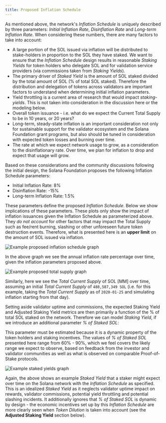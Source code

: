 ```yaml
---
title: Proposed Inflation Schedule
---
```


As mentioned above, the network's _Inflation Schedule_ is uniquely described by
three parameters: _Initial Inflation Rate_, _Disinflation Rate_ and _Long-term
Inflation Rate_. When considering these numbers, there are many factors to take
into account:

- A large portion of the SOL issued via inflation will be distributed to
  stake-holders in proportion to the SOL they have staked. We want to ensure
  that the _Inflation Schedule_ design results in reasonable _Staking Yields_
  for token holders who delegate SOL and for validation service providers (via
  commissions taken from _Staking Yields_).
- The primary driver of _Staked Yield_ is the amount of SOL staked divided by
  the total amount of SOL (% of total SOL staked). Therefore the distribution
  and delegation of tokens across validators are important factors to understand
  when determining initial inflation parameters.
- Yield throttling is a current area of research that would impact
  _staking-yields_. This is not taken into consideration in the discussion here
  or the modeling below.
- Overall token issuance - i.e. what do we expect the Current Total Supply to be
  in 10 years, or 20 years?
- Long-term, steady-state inflation is an important consideration not only for
  sustainable support for the validator ecosystem and the Solana Foundation
  grant programs, but also should be tuned in consideration with expected token
  losses and burning over time.
- The rate at which we expect network usage to grow, as a consideration to the
  disinflationary rate. Over time, we plan for inflation to drop and expect that
  usage will grow.

Based on these considerations and the community discussions following the
initial design, the Solana Foundation proposes the following Inflation Schedule
parameters:

- Initial Inflation Rate: 8%
- Disinflation Rate: -15%
- Long-term Inflation Rate: 1.5%

These parameters define the proposed _Inflation Schedule_. Below we show
implications of these parameters. These plots only show the impact of inflation
issuances given the Inflation Schedule as parameterized above. They _do not
account_ for other factors that may impact the Total Supply such as fee/rent
burning, slashing or other unforeseen future token destruction events.
Therefore, what is presented here is an **upper limit** on the amount of SOL
issued via inflation.

![Example proposed inflation schedule graph](/assets/docs/economics/proposed_inflation_schedule.png)

In the above graph we see the annual inflation rate percentage over time, given
the inflation parameters proposed above.

![Example proposed total supply graph](/assets/docs/economics/proposed_total_supply.png)

Similarly, here we see the _Total Current Supply_ of SOL [MM] over time,
assuming an initial _Total Current Supply_ of `488,587,349 SOL` (i.e. for this
example, taking the _Total Current Supply_ as of `2020-01-25` and simulating
inflation starting from that day).

Setting aside validator uptime and commissions, the expected Staking Yield and
Adjusted Staking Yield metrics are then primarily a function of the % of total
SOL staked on the network. Therefore we can model _Staking Yield_, if we
introduce an additional parameter _% of Staked SOL_:

This parameter must be estimated because it is a dynamic property of the token
holders and staking incentives. The values of _% of Staked SOL_ presented here
range from 60% - 90%, which we feel covers the likely range we expect to
observe, based on feedback from the investor and validator communities as well
as what is observed on comparable Proof-of-Stake protocols.

![Example staked yields graph](/assets/docs/economics/example_staked_yields.png)

Again, the above shows an example _Staked Yield_ that a staker might expect over
time on the Solana network with the _Inflation Schedule_ as specified. This is
an idealized _Staked Yield_ as it neglects validator uptime impact on rewards,
validator commissions, potential yield throttling and potential slashing
incidents. It additionally ignores that _% of Staked SOL_ is dynamic by design -
the economic incentives set up by this _Inflation Schedule_ are more clearly
seen when _Token Dilution_ is taken into account (see the **Adjusted Staking
Yield** section below).
